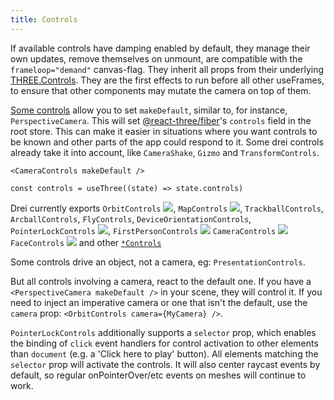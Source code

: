 ```yaml
---
title: Controls
---
```


If available controls have damping enabled by default, they manage their own updates, remove themselves on unmount, are compatible with the `frameloop="demand"` canvas-flag. They inherit all props from their underlying [THREE.Controls](https://threejs.org/docs/index.html?q=controls#api/en/extras/Controls). They are the first effects to run before all other useFrames, to ensure that other components may mutate the camera on top of them.

[Some controls](https://github.com/search?q=repo%3Apmndrs%2Fdrei+language%3ATSX+path%3A%2F%5Esrc%5C%2F.*Controls%5C.tsx%2F+makeDefault&type=code) allow you to set `makeDefault`, similar to, for instance, `PerspectiveCamera`. This will set [@react-three/fiber](https://docs.pmnd.rs/react-three-fiber/api/hooks#usethree)'s `controls` field in the root store. This can make it easier in situations where you want controls to be known and other parts of the app could respond to it. Some drei controls already take it into account, like `CameraShake`, `Gizmo` and `TransformControls`.

```tsx
<CameraControls makeDefault />
```

```tsx
const controls = useThree((state) => state.controls)
```

Drei currently exports `OrbitControls` [![](https://img.shields.io/badge/-storybook-%23ff69b4)](https://drei.vercel.app/?path=/story/controls-orbitcontrols--orbit-controls-story), `MapControls` [![](https://img.shields.io/badge/-storybook-%23ff69b4)](https://drei.vercel.app/?path=/story/controls-mapcontrols--map-controls-st), `TrackballControls`, `ArcballControls`, `FlyControls`, `DeviceOrientationControls`, `PointerLockControls` [![](https://img.shields.io/badge/-storybook-%23ff69b4)](https://drei.vercel.app/?path=/story/controls-pointerlockcontrols--pointer-lock-controls-scene-st), `FirstPersonControls` [![](https://img.shields.io/badge/-storybook-%23ff69b4)](https://drei.vercel.app/?path=/story/controls-firstpersoncontrols--first-person-controls-story) `CameraControls` [![](https://img.shields.io/badge/-storybook-%23ff69b4)](https://drei.vercel.app/?path=/story/controls-cameracontrols--camera-controls-story) `FaceControls` [![](https://img.shields.io/badge/-storybook-%23ff69b4)](https://drei.vercel.app/?path=/story/controls-facecontrols) and other [`*Controls`](https://github.com/search?q=repo%3Apmndrs%2Fdrei+language%3ATSX+path%3A%2F%5Esrc%5C%2F.*Controls%5C.tsx%2F&type=code)

Some controls drive an object, not a camera, eg: `PresentationControls`.

But all controls involving a camera, react to the default one. If you have a `<PerspectiveCamera makeDefault />` in your scene, they will control it. If you need to inject an imperative camera or one that isn't the default, use the `camera` prop: `<OrbitControls camera={MyCamera} />`.


`PointerLockControls` additionally supports a `selector` prop, which enables the binding of `click` event handlers for control activation to other elements than `document` (e.g. a 'Click here to play' button). All elements matching the `selector` prop will activate the controls. It will also center raycast events by default, so regular onPointerOver/etc events on meshes will continue to work.
